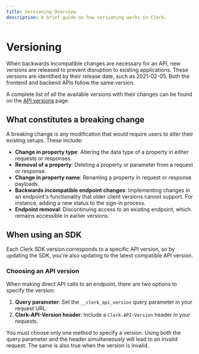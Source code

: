 ```yaml
---
title: Versioning Overview
description: A brief guide on how versioning works in Clerk.
---
```


# Versioning

When backwards incompatible changes are necessary for an API, new versions are released to prevent disruption to existing applications. These versions are identified by their release date, such as 2021-02-05. Both the frontend and backend APIs follow the same version.

A complete list of all the available versions with their changes can be found on the [API versions](/docs/backend-requests/versioning/available-versions) page.

## What constitutes a breaking change

A breaking change is any modification that would require users to alter their existing setups. These include:

- **Change in property type**: Altering the data type of a property in either requests or responses.
- **Removal of a property**: Deleting a property or parameter from a request or response.
- **Change in property name**: Renaming a property in request or response payloads.
- **Backwards incompatible endpoint changes**: Implementing changes in an endpoint's functionality that older client versions cannot support. For instance, adding a new status to the sign-in process.
- **Endpoint removal**: Discontinuing access to an existing endpoint, which remains accessible in earlier versions.

## When using an SDK

Each Clerk SDK version corresponds to a specific API version, so by updating the SDK, you're also updating to the latest compatible API version.

### Choosing an API version

When making direct API calls to an endpoint, there are two options to specify the version:

1. **Query parameter**: Set the `__clerk_api_version` query parameter in your request URL.
2. **Clerk-API-Version header**: Include a `Clerk-API-Version` header in your requests.

<Callout type="error">
  You must choose only one method to specify a version. Using both the query parameter and the header simultaneously will lead to an invalid request. 
  The same is also true when the version is invalid. 
</Callout>

